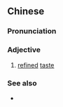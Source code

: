 ==Chinese==
{{zh-forms|lit=the hall of great elegance}}

===Pronunciation===
{{zh-pron
|m=dàyǎzhītáng
|cat=a
}}

===Adjective===
{{zh-adj}}

# [[refined]] [[taste]]

===See also===
* {{zh-l|不登大雅之堂}}